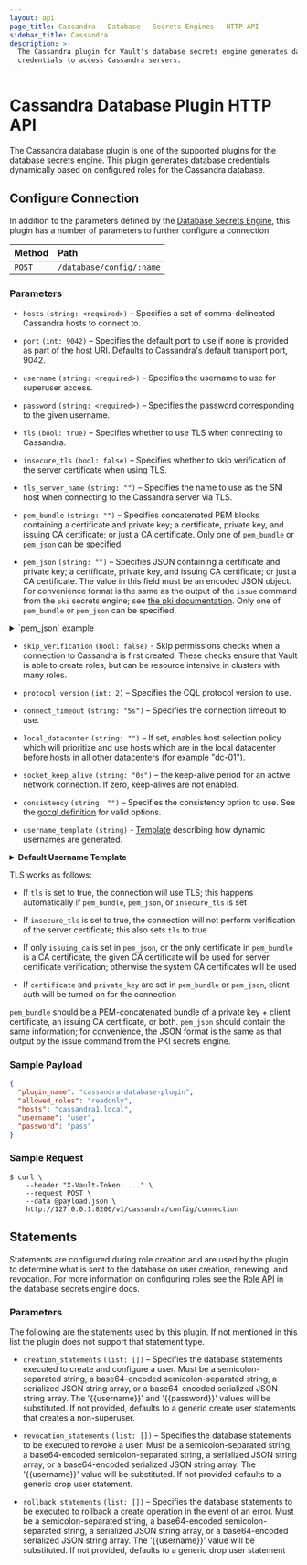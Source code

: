 ```yaml
---
layout: api
page_title: Cassandra - Database - Secrets Engines - HTTP API
sidebar_title: Cassandra
description: >-
  The Cassandra plugin for Vault's database secrets engine generates database
  credentials to access Cassandra servers.
---
```


# Cassandra Database Plugin HTTP API

The Cassandra database plugin is one of the supported plugins for the database
secrets engine. This plugin generates database credentials dynamically based on
configured roles for the Cassandra database.

## Configure Connection

In addition to the parameters defined by the [Database
Secrets Engine](/vault/api-docs/secret/databases#configure-connection), this plugin
has a number of parameters to further configure a connection.

| Method | Path                     |
| :----- | :----------------------- |
| `POST` | `/database/config/:name` |

### Parameters

- `hosts` `(string: <required>)` – Specifies a set of comma-delineated Cassandra
  hosts to connect to.

- `port` `(int: 9042)` – Specifies the default port to use if none is provided
  as part of the host URI. Defaults to Cassandra's default transport port, 9042.

- `username` `(string: <required>)` – Specifies the username to use for
  superuser access.

- `password` `(string: <required>)` – Specifies the password corresponding to
  the given username.

- `tls` `(bool: true)` – Specifies whether to use TLS when connecting to
  Cassandra.

- `insecure_tls` `(bool: false)` – Specifies whether to skip verification of the
  server certificate when using TLS.

- `tls_server_name` `(string: "")` – Specifies the name to use as the SNI host when
  connecting to the Cassandra server via TLS.

- `pem_bundle` `(string: "")` – Specifies concatenated PEM blocks containing a
  certificate and private key; a certificate, private key, and issuing CA
  certificate; or just a CA certificate. Only one of `pem_bundle` or `pem_json` can be specified.

- `pem_json` `(string: "")` – Specifies JSON containing a certificate and
  private key; a certificate, private key, and issuing CA certificate; or just a
  CA certificate. The value in this field must be an encoded JSON object. For convenience format is the
  same as the output of the `issue` command from the `pki` secrets engine; see
  [the pki documentation](/vault/docs/secrets/pki). Only one of `pem_bundle` or `pem_json` can be specified.

<details>
<summary>`pem_json` example</summary>

```json
{
  "certificate": "<client certificate as a PEM>",
  "private_key": "<private key as a PEM>",
  "ca_chain": ["<CA as a PEM>", "<Additional PEM for the CA chain if needed"]
}
```
  If using the Vault CLI, it's probably easiest to write the JSON to a file and then reference the file:
```shell
vault write database/config/cassandra-example <...other fields> pem_json=@/path/to/file.json
```

</details>

- `skip_verification` `(bool: false)` - Skip permissions checks when a connection to Cassandra
  is first created. These checks ensure that Vault is able to create roles, but can be resource
  intensive in clusters with many roles.

- `protocol_version` `(int: 2)` – Specifies the CQL protocol version to use.

- `connect_timeout` `(string: "5s")` – Specifies the connection timeout to use.

- `local_datacenter` `(string: "")` – If set, enables host selection policy
  which will prioritize and use hosts which are in the local datacenter before
  hosts in all other datacenters (for example "dc-01").

- `socket_keep_alive` `(string: "0s")` – the keep-alive period for an active
  network connection. If zero, keep-alives are not enabled.

- `consistency` `(string: "")` – Specifies the consistency option to use. See
  the [gocql
  definition](https://github.com/gocql/gocql/blob/master/frame.go#L188) for
  valid options.

- `username_template` `(string)` - [Template](/vault/docs/concepts/username-templating) describing how
  dynamic usernames are generated.

<details>
<summary><b>Default Username Template</b></summary>

```
{{ printf "v_%s_%s_%s_%s" (.DisplayName | truncate 15) (.RoleName | truncate 15) (random 20) (unix_time) | truncate 100 | replace "-" "_" | lowercase }}
```

<details>
<summary><b>Example Usernames:</b></summary>

| Example       |                                                      |
| ------------- | ---------------------------------------------------- |
| `DisplayName` | `token`                                              |
| `RoleName`    | `myrolename`                                         |
| Username      | `v_token_myrolename_uszt1n4cyhal4m0xtgx3_1614294836` |

| Example       |                                                                     |
| ------------- | ------------------------------------------------------------------- |
| `DisplayName` | `amuchlonger_dispname`                                              |
| `RoleName`    | `role-name-with-dashes`                                             |
| Username      | `v_amuchlonger_dis_role_name_with__s0t9xb0jsab9nqz7yj40_1614294836` |

</details>
</details>

TLS works as follows:

- If `tls` is set to true, the connection will use TLS; this happens
  automatically if `pem_bundle`, `pem_json`, or `insecure_tls` is set

- If `insecure_tls` is set to true, the connection will not perform verification
  of the server certificate; this also sets `tls` to true

- If only `issuing_ca` is set in `pem_json`, or the only certificate in
  `pem_bundle` is a CA certificate, the given CA certificate will be used for
  server certificate verification; otherwise the system CA certificates will be
  used

- If `certificate` and `private_key` are set in `pem_bundle` or `pem_json`,
  client auth will be turned on for the connection

`pem_bundle` should be a PEM-concatenated bundle of a private key + client
certificate, an issuing CA certificate, or both. `pem_json` should contain the
same information; for convenience, the JSON format is the same as that output by
the issue command from the PKI secrets engine.

### Sample Payload

```json
{
  "plugin_name": "cassandra-database-plugin",
  "allowed_roles": "readonly",
  "hosts": "cassandra1.local",
  "username": "user",
  "password": "pass"
}
```

### Sample Request

```shell-session
$ curl \
    --header "X-Vault-Token: ..." \
    --request POST \
    --data @payload.json \
    http://127.0.0.1:8200/v1/cassandra/config/connection
```

## Statements

Statements are configured during role creation and are used by the plugin to
determine what is sent to the database on user creation, renewing, and
revocation. For more information on configuring roles see the [Role
API](/vault/api-docs/secret/databases#create-role) in the database secrets engine docs.

### Parameters

The following are the statements used by this plugin. If not mentioned in this
list the plugin does not support that statement type.

- `creation_statements` `(list: [])` – Specifies the database
  statements executed to create and configure a user. Must be a
  semicolon-separated string, a base64-encoded semicolon-separated string, a
  serialized JSON string array, or a base64-encoded serialized JSON string
  array. The '{{username}}' and '{{password}}' values will be substituted. If not
  provided, defaults to a generic create user statements that creates a
  non-superuser.

- `revocation_statements` `(list: [])` – Specifies the database statements to
  be executed to revoke a user. Must be a semicolon-separated string, a
  base64-encoded semicolon-separated string, a serialized JSON string array, or
  a base64-encoded serialized JSON string array. The '{{username}}' value will be
  substituted. If not provided defaults to a generic drop user statement.

- `rollback_statements` `(list: [])` – Specifies the database statements to be
  executed to rollback a create operation in the event of an error. Must be a
  semicolon-separated string, a base64-encoded semicolon-separated string, a
  serialized JSON string array, or a base64-encoded serialized JSON string
  array. The '{{username}}' value will be substituted. If not provided, defaults to
  a generic drop user statement
